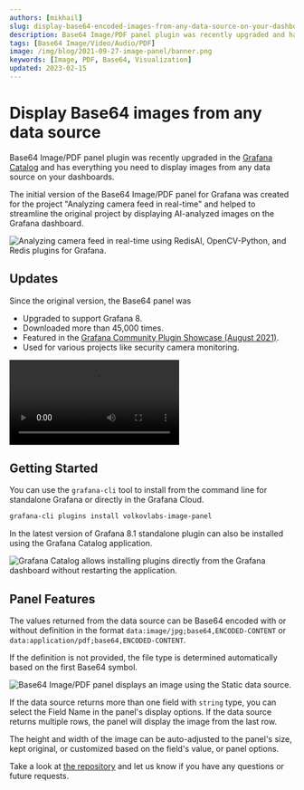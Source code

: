 ```yaml
---
authors: [mikhail]
slug: display-base64-encoded-images-from-any-data-source-on-your-dashboard-398a99ba5b5e/
description: Base64 Image/PDF panel plugin was recently upgraded and has everything you need to display images from any data source on your dashboards.
tags: [Base64 Image/Video/Audio/PDF]
image: /img/blog/2021-09-27-image-panel/banner.png
keywords: [Image, PDF, Base64, Visualization]
updated: 2023-02-15
---
```



# Display Base64 images from any data source

Base64 Image/PDF panel plugin was recently upgraded in the [Grafana Catalog](https://grafana.com/grafana/plugins/volkovlabs-image-panel/) and has everything you need to display images from any data source on your dashboards.

The initial version of the Base64 Image/PDF panel for Grafana was created for the project "Analyzing camera feed in real-time" and helped to streamline the original project by displaying AI-analyzed images on the Grafana dashboard.

<Image
  title="Analyzing camera feed in real-time using RedisAI, OpenCV-Python, and Redis plugins for Grafana."
  src="/img/blog/2021-09-27-image-panel/bat-camera.png"
  lazy={false}
/>

## Updates

Since the original version, the Base64 panel was

- Upgraded to support Grafana 8.
- Downloaded more than 45,000 times.
- Featured in the [Grafana Community Plugin Showcase (August 2021)](https://grafana.com/blog/2021/08/10/grafana-community-plugin-showcase-august-2021/).
- Used for various projects like security camera monitoring.

<Video
  src="https://www.youtube.com/embed/1_bgLSehjhg"
  title="Images, PDFs, Live Camera Feed on Grafana Dashboard."
/>

## Getting Started

You can use the `grafana-cli` tool to install from the command line for standalone Grafana or directly in the Grafana Cloud.

```sh
grafana-cli plugins install volkovlabs-image-panel
```

In the latest version of Grafana 8.1 standalone plugin can also be installed using the Grafana Catalog application.

<Image
  title="Grafana Catalog allows installing plugins directly from the Grafana dashboard without restarting the application."
  src="/img/blog/2021-09-27-image-panel/installation.png"
/>

## Panel Features

The values returned from the data source can be Base64 encoded with or without definition in the format `data:image/jpg;base64,ENCODED-CONTENT` or `data:application/pdf;base64,ENCODED-CONTENT`.

If the definition is not provided, the file type is determined automatically based on the first Base64 symbol.

<Image
  title="Base64 Image/PDF panel displays an image using the Static data source."
  src="/img/blog/2021-09-27-image-panel/panel.png"
/>

If the data source returns more than one field with `string` type, you can select the Field Name in the panel's display options. If the data source returns multiple rows, the panel will display the image from the last row.

The height and width of the image can be auto-adjusted to the panel's size, kept original, or customized based on the field's value, or panel options.

Take a look at [the repository](https://github.com/VolkovLabs/volkovlabs-image-panel) and let us know if you have any questions or future requests.
